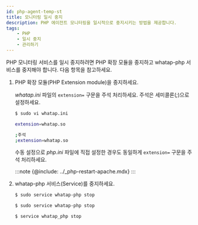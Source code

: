 ```yaml
---
id: php-agent-temp-st
title: 모니터링 일시 중지
description: PHP 에이전트 모니터링을 일시적으로 중지시키는 방법을 제공합니다.
tags:
    - PHP
    - 일시 중지
    - 관리하기
---
```


PHP 모니터링 서비스를 일시 중지하려면 PHP 확장 모듈을 중지하고 whatap-php 서비스를 중지해야 합니다. 다음 항목을 참고하세요.

1. PHP 확장 모듈(PHP Extension module)을 중지하세요. 

    *whatap.ini* 파일의 `extension=` 구문을 주석 처리하세요. 주석은 세미콜론(*;*)으로 설정하세요.
    
    <!--
    :::note
    주석은 세미콜론(;)으로 설정하세요.
    ::: -->
    
    ```bash
    $ sudo vi whatap.ini

    extension=whatap.so

    ;주석
    ;extension=whatap.so
    ```

    수동 설정으로 *php.ini* 파일에 직접 설정한 경우도 동일하게 `extension=` 구문을 주석 처리하세요. 
    
    :::note
    {@include: ../_php-restart-apache.mdx}
    :::

2. whatap-php 서비스(Service)를 중지하세요.

    <Tabs>
    <TabItem value="rdct" label="Redhat/CentOS" default>

    ```bash
    $ sudo service whatap-php stop
    ```
    
    </TabItem>
    <TabItem value="dbub" label="Debian/Ubuntu">

    ```bash
    $ sudo service whatap-php stop
    ```
    
    </TabItem>
    <TabItem value="frbsd" label="FreeBSD">

    ```bash
    $ service whatap_php stop
    ```
    
    </TabItem>
    </Tabs>  

<!--
**Redhat/CentOS**

```bash
$ sudo service whatap-php stop
```

**Debian/Ubuntu**

```bash
$ sudo service whatap-php stop
```

**FreeBSD**

```bash
$ service whatap_php stop
```
-->
